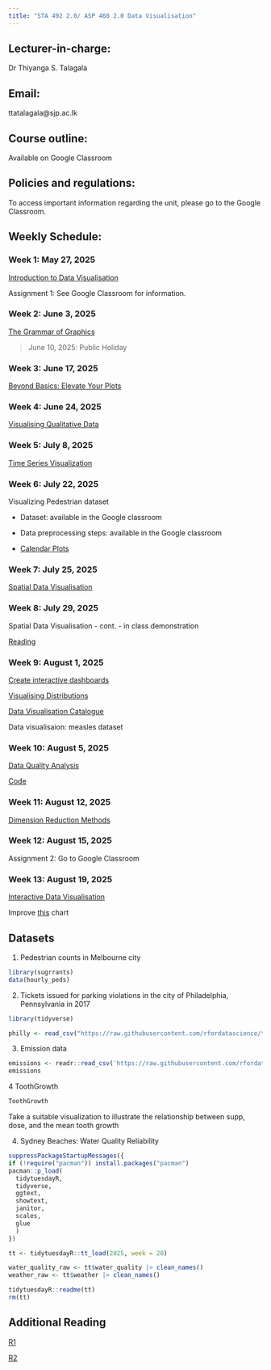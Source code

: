 ```yaml
---
title: "STA 492 2.0/ ASP 460 2.0 Data Visualisation"
---
```


## Lecturer-in-charge:

Dr Thiyanga S. Talagala

## Email:

ttatalagala\@sjp.ac.lk

## Course outline:

Available on Google Classroom

## Policies and regulations:

To access important information regarding the unit, please go to the Google Classroom.

## Weekly Schedule:

### Week 1: May 27, 2025

[Introduction to Data Visualisation](./week1/index.html)

Assignment 1: See Google Classroom for information.

### Week 2: June 3, 2025

[The Grammar of Graphics](./week2/index.html)

> June 10, 2025: Public Holiday

### Week 3: June 17, 2025

[Beyond Basics: Elevate Your Plots](./week3/index.html)

### Week 4: June 24, 2025

[Visualising Qualitative Data](./week4/index.html)

### Week 5: July 8, 2025

[Time Series Visualization](https://thiyangt.github.io/datavisualisation/week5/#/title-slide)

### Week 6: July 22, 2025

Visualizing Pedestrian dataset

-   Dataset: available in the Google classroom

-   Data preprocessing steps: available in the Google classroom

-   [Calendar Plots](./week6/index.html)

### Week 7: July 25, 2025

[Spatial Data Visualisation](https://thiyanga-dataviz.netlify.app/slides/sp_viz#1)

### Week 8: July 29, 2025

Spatial Data Visualisation - cont. - in class demonstration

[Reading](https://www.paulamoraga.com/book-spatial/making-maps-with-r.html)

### Week 9: August 1, 2025

[Create interactive dashboards](https://thiyanga-statisticalconsultancy.netlify.app/slides/lecture2#1)

[Visualising Distributions](https://tstdataviz.netlify.app/slides/dis22#1)

[Data Visualisation Catalogue](https://datavizcatalogue.com/search/distribution.html)

Data visualisaion: measles dataset

### Week 10: August 5, 2025

[Data Quality Analysis](https://thiyangt.github.io/tstalagala-MIS4141/ch2.html)

<!--https://clauswilke.com/dataviz/boxplots-violins.html-->

[Code](code/dq.R)

### Week 11: August 12, 2025

[Dimension Reduction Methods](https://thiyangt.github.io/DR/)

### Week 12: August 15, 2025

Assignment 2: Go to Google Classroom

### Week 13: August 19, 2025

[Interactive Data Visualisation](https://thiyangt.github.io/iviz/)

Improve [this](https://github.com/thiyangt/DescriptiveStatistics25/blob/main/week15/pie2.png) chart

## Datasets

1.  Pedestrian counts in Melbourne city

``` r
library(sugrrants)
data(hourly_peds)
```

2.  Tickets issued for parking violations in the city of Philadelphia, Pennsylvania in 2017

``` r
library(tidyverse)

philly <- read_csv("https://raw.githubusercontent.com/rfordatascience/tidytuesday/master/data/2019/2019-12-03/tickets.csv")
```

3.  Emission data

``` r
emissions <- readr::read_csv('https://raw.githubusercontent.com/rfordatascience/tidytuesday/master/data/2024/2024-05-21/emissions.csv')
emissions
```

4 ToothGrowth

``` r
ToothGrowth
```

Take a suitable visualization to illustrate the relationship between supp, dose, and the mean tooth growth

4.  Sydney Beaches: Water Quality Reliability

``` r
suppressPackageStartupMessages({
if (!require("pacman")) install.packages("pacman")
pacman::p_load(
  tidytuesdayR,
  tidyverse,    
  ggtext,        
  showtext,      
  janitor,       
  scales,        
  glue         
  )
})
```

``` r
tt <- tidytuesdayR::tt_load(2025, week = 20)

water_quality_raw <- tt$water_quality |> clean_names()
weather_raw <- tt$weather |> clean_names()

tidytuesdayR::readme(tt)
rm(tt)
```

## Additional Reading

[R1](https://waterprogramming.wordpress.com/2019/09/09/ggplot-part-1/)

[R2](https://stevenponce.netlify.app/data_visualizations/TidyTuesday/2025/tt_2025_20.html)